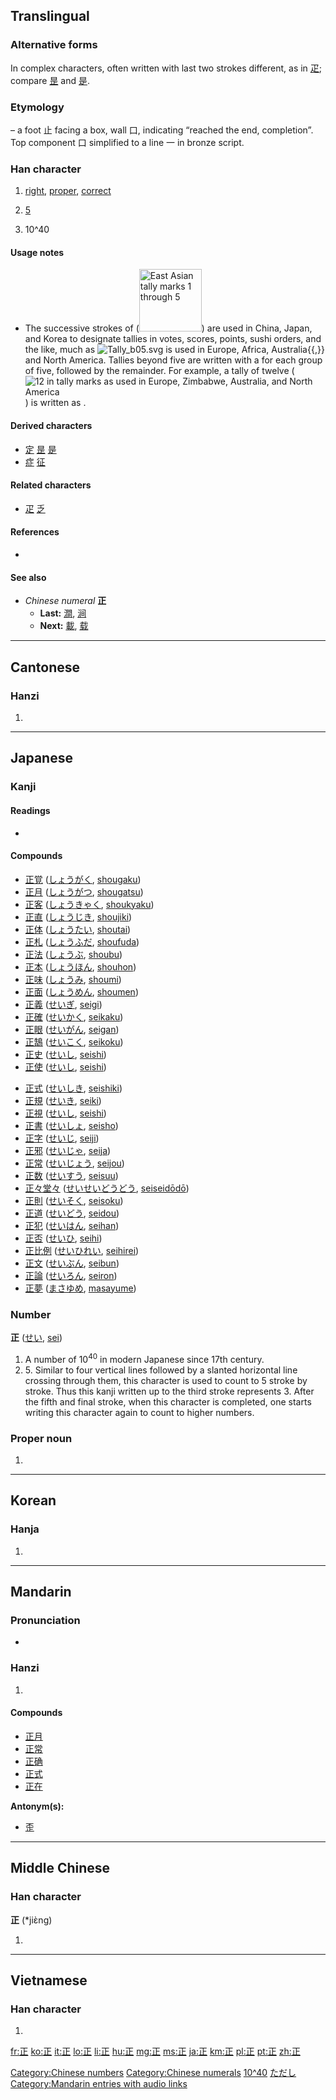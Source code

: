 {{also|企|疋|辵}}
==Translingual==
{{stroke order|type=animate}}{{stroke order}}

===Alternative forms===
In complex characters, often written with last two strokes different, as in [[疋]]; compare [[昰]] and [[是]].

===Etymology===
{{Han compound|口|止|t2=foot|ls=i}} – a foot 止 facing a box, wall 口, indicating “reached the end, completion”. Top component 口 simplified to a line 一 in bronze script.

===Han character===
{{Han char|rn=77|rad=止|as=01|sn=5|four=1010<sub>2</sub>|canj=一卜中一 (MYLM)|ids=⿱[[一]][[止]]}}

# [[right]], [[proper]], [[correct]]
# {{context|tally marks}} [[5]]
# 10^40

====Usage notes====
* {{sense|tally marks|5}} The successive strokes of {{term|sc=Hani|正}} ([[Image:Tally marks 3.svg|100px|East Asian tally marks 1 through 5]]) are used in China, Japan, and Korea to designate tallies in votes, scores, points, sushi orders, and the like, much as [[Image:Tally b05.svg]] is used in Europe, Africa, Australia{{,}} and North America.  Tallies beyond five are written with a {{term|sc=Hani|正}} for each group of five, followed by the remainder.  For example, a tally of twelve ([[Image:Tally b12.svg|12 in tally marks as used in Europe, Zimbabwe, Australia, and North America]]) is written as {{Hani|正正丅}}.

====Derived characters====
* [[定]] [[昰]] [[是]]
* [[症]] [[征]] {{qualifier|as simplification}}

====Related characters====
* [[疋]] [[乏]]

====References====
* {{Han ref|kx=0574.020|dkj=16255|dj=0962.020|hdz=21436.010|uh=6B63|ud=27491|bh=A5BF|bd=42431}}

====See also====
* ''Chinese numeral'' '''正'''
** '''Last:''' [[澗]], [[涧]]
** '''Next:''' [[載]], [[载]]

[[Category:Chinese numbers]]
[[Category:Chinese numerals]]

----

==Cantonese==

===Hanzi===
{{yue-hanzi|jyut=|y=jing3}}

# {{defn|lang=yue|sort=止01}}

----

==Japanese==

===Kanji===
{{ja-kanji|grade=1|rs=止01}}

====Readings====
* {{ja-readings|on=[[せい]] (sei), [[しょう]] (shō)|kun=[[ただしい]] (tadashii), [[まさ]] (masa), [[ただす]] (tadasu)}}

====Compounds====
{{top2}}
* [[正覚]] ([[しょうがく]], [[shougaku]])
* [[正月]] ([[しょうがつ]], [[shougatsu]])
* [[正客]] ([[しょうきゃく]], [[shoukyaku]])
* [[正直]] ([[しょうじき]], [[shoujiki]])
* [[正体]] ([[しょうたい]], [[shoutai]])
* [[正札]] ([[しょうふだ]], [[shoufuda]])
* [[正法]] ([[しょうぶ]], [[shoubu]])
* [[正本]] ([[しょうほん]], [[shouhon]])
* [[正味]] ([[しょうみ]], [[shoumi]])
* [[正面]] ([[しょうめん]], [[shoumen]])
* [[正義]] ([[せいぎ]], [[seigi]])
* [[正確]] ([[せいかく]], [[seikaku]])
* [[正眼]] ([[せいがん]], [[seigan]])
* [[正鵠]] ([[せいこく]], [[seikoku]])
* [[正史]] ([[せいし]], [[seishi]])
* [[正使]] ([[せいし]], [[seishi]])
{{mid2}}
* [[正式]] ([[せいしき]], [[seishiki]])
* [[正規]] ([[せいき]], [[seiki]])
* [[正視]] ([[せいし]], [[seishi]])
* [[正書]] ([[せいしょ]], [[seisho]])
* [[正字]] ([[せいじ]], [[seiji]])
* [[正邪]] ([[せいじゃ]], [[seija]])
* [[正常]] ([[せいじょう]], [[seijou]])
* [[正数]] ([[せいすう]], [[seisuu]])
* [[正々堂々]] ([[せいせいどうどう]], [[seiseidōdō]])
* [[正則]] ([[せいそく]], [[seisoku]])
* [[正道]] ([[せいどう]], [[seidou]])
* [[正犯]] ([[せいはん]], [[seihan]])
* [[正否]] ([[せいひ]], [[seihi]])
* [[正比例]] ([[せいひれい]], [[seihirei]])
* [[正文]] ([[せいぶん]], [[seibun]])
* [[正論]] ([[せいろん]], [[seiron]])
* [[正夢]] ([[まさゆめ]], [[masayume]])
{{bottom}}

===Number===
'''正''' ([[せい]], [[sei]])

# A number of 10<sup>40</sup> in modern Japanese since 17th century.
# 5.  Similar to four vertical lines followed by a slanted horizontal line crossing through them, this character is used to count to 5 stroke by stroke.  Thus this kanji written up to the third stroke represents 3.  After the fifth and final stroke, when this character is completed, one starts writing this character again to count to higher numbers.

[[Category:Japanese numbers|10^40]]

===Proper noun===
{{ja-pos|k|proper|hira=ただし|rom=Tadashi}}

# {{given name|male|lang=ja}}

[[Category:Japanese male given names|ただし]]

----

==Korean==

===Hanja===
{{ko-hanja|hangeul=정|rv=jeong|mr=chŏng|y=ceng|eumhun=[[바르다|바를]]|ehy=palul|ehrv=bareul|ehmr=parŭl}}

# {{defn|lang=ko|sort=止01}}

----

==Mandarin==

===Pronunciation===
* {{audio|zh-zhèng.ogg|audio}}

===Hanzi===
{{cmn-hanzi|pin=[[zhèng]] ([[zheng4]])|wg=cheng<sup>4</sup>}}

# {{defn|lang=cmn|sort=止01}}

====Compounds====
* [[正月]]
* [[正常]]
* [[正确]]
* [[正式]]
* [[正在]]

'''Antonym(s):'''
* [[歪]]

[[Category:Mandarin entries with audio links]]

----

==Middle Chinese==

===Han character===
'''正''' (*jiɛ̀ng)<!--asterisk signifies that this is a reconstructed pronunciation-->

# {{defn|lang=zhx-mid|sort=止01}}

----

==Vietnamese==

===Han character===
{{vi-hantu|chính, chánh, chếnh, giêng|rs=止01}}

# {{defn|lang=vi|sort=止01}}

[[fr:正]]
[[ko:正]]
[[it:正]]
[[lo:正]]
[[li:正]]
[[hu:正]]
[[mg:正]]
[[ms:正]]
[[ja:正]]
[[km:正]]
[[pl:正]]
[[pt:正]]
[[zh:正]]